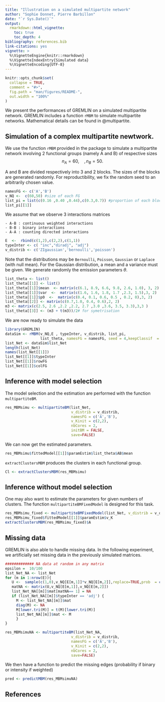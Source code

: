 ```yaml
---
title: "Illustration on a simulated multipartite network"
author: "Sophie Donnet, Pierre Barbillon"
date: "`r Sys.Date()`"
output: 
  rmarkdown::html_vignette:
    toc: true
    toc_depth: 4
bibliography: references.bib
link-citations: yes
vignette: >
  %\VignetteEngine{knitr::rmarkdown}
  %\VignetteIndexEntry{Simulated data}
  %\VignetteEncoding{UTF-8}
---
```



<!-- README.md is generated from README.Rmd. Please edit that file -->

```r
knitr::opts_chunk$set(
  collapse = TRUE,
  comment = "#>",
  fig.path = "man/figures/README-",
  out.width = "100%"
)
```


<!-- badges: start -->
<!-- badges: end -->




We present the performances of GREMLIN on a simulated multipartite network.  GREMLIN includes a function `rMBM` to simulate multipartite networks.  Mathematical details can be found in @multipartite. 



## Simulation of a complex multipartite newtwork. 


We use the function  `rMBM` provided in the package to simulate a  multipartite network involving $2$ functional groups (namely A and B) of respective sizes 
$$n_A = 60, \quad, n_B = 50.$$ 

A and B are  divided respectively into   $3$ and $2$ blocks. The sizes of the blocks are generated randomly. For reproductibility, we fix the random seed to an arbitrarily chosen value.  

```r
namesFG <- c('A','B')
v_NQ <-  c(60,50) #size of each FG
list_pi = list(c(0.16 ,0.40 ,0.44),c(0.3,0.7)) #proportion of each block in each  FG
list_pi[[1]]
``` 

We assume that we observe $3$ interactions matrices

    - A-B : continuous weighted interactions
    - B-B : binary interactions
    - A-A : counting directed interactions
  

```r
E  <-  rbind(c(1,2),c(2,2),c(1,1))
typeInter <- c( "inc","diradj", "adj")
v_distrib <- c('ZIgaussian','bernoulli','poisson')
```

Note that the distributions may be `Bernoulli`, `Poisson`, `Gaussian` or `Laplace` (with null mean). For the Gaussian distribution, a mean and a variance must be given. 
We generate randomly the  emission parameters $\theta$. 


```r
list_theta <- list()
list_theta[[1]] <- list()
list_theta[[1]]$mean  <- matrix(c(6.1, 8.9, 6.6, 9.8, 2.6, 1.0), 3, 2)
list_theta[[1]]$var  <-  matrix(c(1.6, 1.6, 1.8, 1.7 ,2.3, 1.5),3, 2)
list_theta[[1]]$p0  <-  matrix(c(0.4, 0.1, 0.6, 0.5 , 0.2, 0),3, 2)
list_theta[[2]] <- matrix(c(0.7,1.0, 0.4, 0.6),2, 2)
m3 <- matrix(c(2.5, 2.6 ,2.2 ,2.2, 2.7 ,3.0 ,3.6, 3.5, 3.3),3,3 )
list_theta[[3]] <- (m3 + t(m3))/2# for symetrisation
``` 

We are now ready to simulate the data



```r
library(GREMLIN)
dataSim <- rMBM(v_NQ,E , typeInter, v_distrib, list_pi,
                list_theta, namesFG = namesFG, seed = 4,keepClassif  = TRUE)
list_Net <- dataSim$list_Net
length(list_Net)
names(list_Net[[1]])
list_Net[[1]]$typeInter
list_Net[[1]]$rowFG
list_Net[[1]]$colFG
```

## Inference with model selection 

The model selection and the estimation are performed with the function `multipartiteBM`.

```r
res_MBMsimu <- multipartiteBM(list_Net, 
                              v_distrib = v_distrib, 
                              namesFG = c('A','B'),
                              v_Kinit = c(2,2),
                              nbCores = 2,
                              initBM = FALSE,
                              save=FALSE)
```

We can now get the estimated parameters. 

```r
res_MBMsimu$fittedModel[[1]]$paramEstim$list_theta$AB$mean
```


`extractClustersMBM` produces the clusters in each functional group. 
```r
Cl <- extractClustersMBM(res_MBMsimu)
``` 


## Inference without model selection 
One may also want to estimate the parameters for given numbers of clusters. The function `multipartiteBMFixedModel` is designed for this task. 
```r
res_MBMsimu_fixed <- multipartiteBMFixedModel(list_Net, v_distrib = v_distrib, nbCores = 2,namesFG = namesFG, v_K = c(3,2))
res_MBMsimu_fixed$fittedModel[[1]]$paramEstim$v_K
extractClustersMBM(res_MBMsimu_fixed)$A
```


## Missing data 

GREMLIN is also able to handle missing data. In the following experiment, we artificially set missing data in the previously simulated matrices. 


```r
############# NA data at random in any matrix
epsilon =  10/100
list_Net_NA <- list_Net
for (m in 1:nrow(E)){
   U <-  sample(c(1,0),v_NQ[E[m,1]]*v_NQ[E[m,2]],replace=TRUE,prob  = c(epsilon, 1-epsilon))
   matNA <- matrix(U,v_NQ[E[m,1]],v_NQ[E[m,2]])
   list_Net_NA[[m]]$mat[matNA== 1] = NA
   if (list_Net_NA[[m]]$typeInter == 'adj') {
     M <- list_Net_NA[[m]]$mat
     diag(M) <- NA
     M[lower.tri(M)] = t(M)[lower.tri(M)]
     list_Net_NA[[m]]$mat <- M
     }
}
``` 

```r
res_MBMsimuNA <- multipartiteBM(list_Net_NA, 
                              v_distrib = v_distrib, 
                              namesFG = c('A','B'),
                              v_Kinit = c(2,2),
                              nbCores = 2,
                              save=FALSE)
```

We then have a function to predict the missing edges (probability if binary or intensity if weighted)

```r
pred <- predictMBM(res_MBMsimuNA)
```




## References
